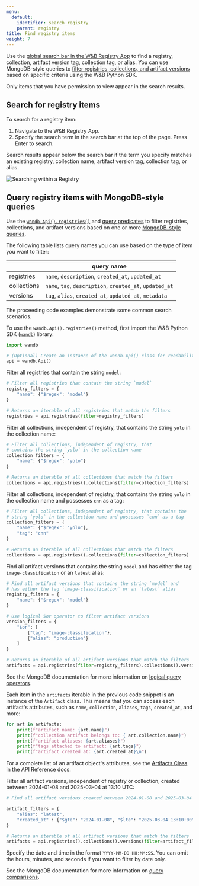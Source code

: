 ```yaml
---
menu:
  default:
    identifier: search_registry
    parent: registry
title: Find registry items 
weight: 7
--- 
```


Use the [global search bar in the W&B Registry App](./search_registry.md#search-for-registry-items) to find a registry, collection, artifact version tag, collection tag, or alias. You can use MongoDB-style queries to [filter registries, collections, and artifact versions](./search_registry.md#query-registry-items-with-mongodb-style-queries) based on specific criteria using the W&B Python SDK.


Only items that you have permission to view appear in the search results.

## Search for registry items

To search for a registry item:

1. Navigate to the W&B Registry App.
2. Specify the search term in the search bar at the top of the page. Press Enter to search.

Search results appear below the search bar if the term you specify matches an existing registry, collection name, artifact version tag, collection tag, or alias.

<Frame>
    <img src="/images/registry/search_registry.gif" alt="Searching within a Registry"  />
</Frame>

## Query registry items with MongoDB-style queries

Use the [`wandb.Api().registries()`](/ref/python/public-api/api.md#registries) and [query predicates](https://www.mongodb.com/docs/manual/reference/glossary/#std-term-query-predicate) to filter registries, collections, and artifact versions based on one or more [MongoDB-style queries](https://www.mongodb.com/docs/compass/current/query/filter/). 

The following table lists query names you can use based on the type of item you want to filter:

| | query name |
| ----- | ----- |
| registries | `name`, `description`, `created_at`, `updated_at` |
| collections | `name`, `tag`, `description`, `created_at`, `updated_at` |
| versions | `tag`, `alias`, `created_at`, `updated_at`, `metadata` |

The proceeding code examples demonstrate some common search scenarios. 

To use the `wandb.Api().registries()` method, first import the W&B Python SDK ([`wandb`](/ref/python/_index)) library:
```python
import wandb

# (Optional) Create an instance of the wandb.Api() class for readability
api = wandb.Api()
```

Filter all registries that contain the string `model`:

```python
# Filter all registries that contain the string `model`
registry_filters = {
    "name": {"$regex": "model"}
}

# Returns an iterable of all registries that match the filters
registries = api.registries(filter=registry_filters)
```

Filter all collections, independent of registry, that contains the string `yolo` in the collection name:

```python
# Filter all collections, independent of registry, that 
# contains the string `yolo` in the collection name
collection_filters = {
    "name": {"$regex": "yolo"}
}

# Returns an iterable of all collections that match the filters
collections = api.registries().collections(filter=collection_filters)
```

Filter all collections, independent of registry, that contains the string `yolo` in the collection name and possesses `cnn` as a tag:

```python
# Filter all collections, independent of registry, that contains the
# string `yolo` in the collection name and possesses `cnn` as a tag
collection_filters = {
    "name": {"$regex": "yolo"},
    "tag": "cnn"
}

# Returns an iterable of all collections that match the filters
collections = api.registries().collections(filter=collection_filters)
```

Find all artifact versions that contains the string `model` and has either the tag `image-classification` or an `latest` alias:

```python
# Find all artifact versions that contains the string `model` and 
# has either the tag `image-classification` or an `latest` alias
registry_filters = {
    "name": {"$regex": "model"}
}

# Use logical $or operator to filter artifact versions
version_filters = {
    "$or": [
        {"tag": "image-classification"},
        {"alias": "production"}
    ]
}

# Returns an iterable of all artifact versions that match the filters
artifacts = api.registries(filter=registry_filters).collections().versions(filter=version_filters)
```

See the MongoDB documentation for more information on [logical query operators](https://www.mongodb.com/docs/manual/reference/operator/query-logical/).

Each item in the `artifacts` iterable in the previous code snippet is an instance of the `Artifact` class. This means that you can access each artifact's attributes, such as `name`, `collection`, `aliases`, `tags`, `created_at`, and more:

```python
for art in artifacts:
    print(f"artifact name: {art.name}")
    print(f"collection artifact belongs to: { art.collection.name}")
    print(f"artifact aliases: {art.aliases}")
    print(f"tags attached to artifact: {art.tags}")
    print(f"artifact created at: {art.created_at}\n")
```
For a complete list of an artifact object's attributes, see the [Artifacts Class](/ref/python/sdk/classes/artifact/_index) in the API Reference docs. 


Filter all artifact versions, independent of registry or collection, created between 2024-01-08 and 2025-03-04 at 13:10 UTC:

```python
# Find all artifact versions created between 2024-01-08 and 2025-03-04 at 13:10 UTC. 

artifact_filters = {
    "alias": "latest",
    "created_at" : {"$gte": "2024-01-08", "$lte": "2025-03-04 13:10:00"},
}

# Returns an iterable of all artifact versions that match the filters
artifacts = api.registries().collections().versions(filter=artifact_filters)
```

Specify the date and time in the format `YYYY-MM-DD HH:MM:SS`. You can omit the hours, minutes, and seconds if you want to filter by date only.

See the MongoDB documentation for more information on [query comparisons](https://www.mongodb.com/docs/manual/reference/operator/query-comparison/).